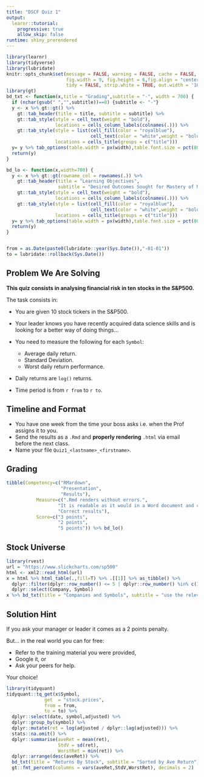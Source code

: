 ```yaml
---
title: "DSCF Quiz 1"
output:
  learnr::tutorial:
    progressive: true
    allow_skip: false
runtime: shiny_prerendered
---
```


```r
library(learnr)
library(tidyverse)
library(lubridate)
knitr::opts_chunk$set(message = FALSE, warning = FALSE, cache = FALSE,
                      fig.width = 9, fig.height = 6,fig.align = "center",
                      tidy = FALSE, strip.white = TRUE, out.width = '100%')
library(gt)
bd_txt <- function(x,title = "Grading",subtitle = "-", width = 700) {
  if (nchar(gsub(" ","",subtitle))==0) {subtitle <- "-"}
  y <- x %>% gt::gt() %>%
    gt::tab_header(title = title, subtitle = subtitle) %>%
    gt::tab_style(style = cell_text(weight = "bold"),
                  locations = cells_column_labels(colnames(.))) %>%
    gt::tab_style(style = list(cell_fill(color = "royalblue"),
                               cell_text(color = "white",weight = "bold")),
                  locations = cells_title(groups = c("title")))
  y= y %>% tab_options(table.width = px(width),table.font.size = pct(80))
  return(y)
}

bd_lo <- function(x,width=700) {
  y <- x %>% gt::gt(rowname_col = rownames(.)) %>%
    gt::tab_header(title = "Learning Objectives",
                   subtitle = "Desired Outcomes Sought for Mastery of Material") %>%
    gt::tab_style(style = cell_text(weight = "bold"),
                  locations = cells_column_labels(colnames(.))) %>%
    gt::tab_style(style = list(cell_fill(color = "royalblue"),
                               cell_text(color = "white",weight = "bold")),
                  locations = cells_title(groups = c("title")))
  y= y %>% tab_options(table.width = px(width),table.font.size = pct(80))
  return(y)
}


from = as.Date(paste0(lubridate::year(Sys.Date()),"-01-01"))
to = lubridate::rollback(Sys.Date())

```

## Problem We Are Solving

**This quiz consists in analysing financial risk in ten stocks in the S&P500.**

The task consists in:

+ You are given 10 stock tickers in the S&P500.
+ Your leader knows you have recently acquired data science skills and is looking for a better way of doing things...
+ You need to measure the following for each `Symbol`:

  + Average daily return.
  + Standard Deviation.
  + Worst daily return performance.

+ Daily returns are `log()` returns.
+ Time period is from `r from` to `r to`.

## Timeline and Format

+ You have one week from the time your boss asks i.e. when the Prof assigns it to you.
+ Send the results as a `.Rmd` and **properly rendering** `.html` via email before the next class.
+ Name your file `Quiz1_<lastname>_<firstname>`.

## Grading

```r
tibble(Competency=c("RMardown",
                    "Presentation",
                    "Results"),
           Measure=c(".Rmd renders without errors.",
                   "It is readable as it would in a Word document and clear without unnecessary code being displayed.",
                   "Correct results"),
           Score=c("3 points",
                   "2 points",
                   "5 points")) %>% bd_lo()
```

## Stock Universe 

```r
library(rvest)
url = "https://www.slickcharts.com/sp500"
html <- xml2::read_html(url)
x = html %>% html_table(.,fill=T) %>% .[[1]] %>% as_tibble() %>% 
  dplyr::filter(dplyr::row_number() <= 5 | dplyr::row_number() %in% c(100,200,300,400,450)) %>% 
  dplyr::select(Company, Symbol)
x %>% bd_txt(title = "Companies and Symbols", subtitle = "use the relevant API from the Data Wrangling Module")  
```

## Solution Hint

If you ask your manager or leader it comes as a 2 points penalty.

But... in the real world you can for free:

+ Refer to the training material you were provided,
+ Google it, or
+ Ask your peers for help.

Your choice!

```r
library(tidyquant)
tidyquant::tq_get(x$Symbol,
              get  = "stock.prices",
              from = from,
              to = to) %>% 
  dplyr::select(date, symbol,adjusted) %>% 
  dplyr::group_by(symbol) %>% 
  dplyr::mutate(ret = log(adjusted / dplyr::lag(adjusted))) %>% 
  stats::na.omit() %>% 
  dplyr::summarise(aveRet = mean(ret),
                   StdV = sd(ret),
                   WorstRet = min(ret)) %>% 
  dplyr::arrange(desc(aveRet)) %>%
  bd_txt(title = "Returns By Stock", subtitle = "Sorted by Ave Return") %>% 
  gt::fmt_percent(columns = vars(aveRet,StdV,WorstRet), decimals = 2)
```



